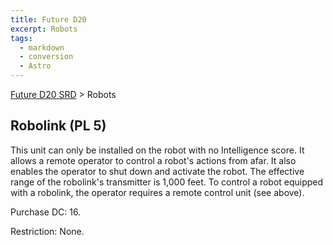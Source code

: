 ```yaml
---
title: Future D20
excerpt: Robots
tags:
  - markdown
  - conversion
  - Astro
---
```






[Future D20 SRD]( / ) > Robots




## Robolink (PL 5)


This unit can only be installed on the robot with no Intelligence score. It allows a remote operator to control a robot's actions from afar. It also enables the operator to shut down and activate the robot. The effective range of the robolink's transmitter is 1,000 feet. To control a robot equipped with a robolink, the operator requires a remote control unit (see above).


Purchase DC: 16.


Restriction: None.



